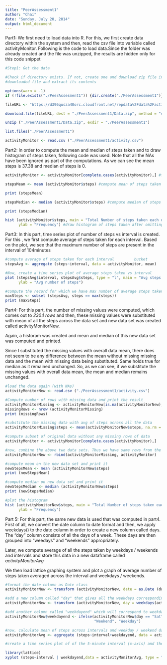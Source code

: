 ```yaml
---
title: "PeerAssessment1"
author: "Chai"
date: "Sunday, July 20, 2014"
output: html_document
---
```


Part1: We first need to load data into R. For this, we first create data directory within the system and then, read the csv file into variable called activityMonitor. Following is the code to load data.Since the folder was already created and the file was unzipped, the results are hidden only for this code snippet

```r
#Step1: Get the data

#Check if directory exists. If not, create one and download zip file into the folder created. Then, unzip the
#downloaded file and extract its contents

options(warn = -1)
if (!file.exists("./PeerAssesment1")) {dir.create("./PeerAssessment1")}

fileURL <- "https://d396qusza40orc.cloudfront.net/repdata%2Fdata%2Factivity.zip"

download.file(fileURL, dest = "./PeerAssessment1/Data.zip", method = "curl")

unzip ("./PeerAssessment1/Data.zip", exdir = "./PeerAssessment1")

list.files("./PeerAssessment1")

activityMonitor <- read.csv ("./PeerAssessment1/activity.csv")
```


Part2: In order to compute the mean and median of steps taken and to draw histogram of steps taken, following code was used. Note that all the NAs have been ignored as part of the computations. As we can see the mean steps is 37.38 and median of steps is 0. 


```r
activityMonitor <- activityMonitor[complete.cases(activityMonitor),] #first of all remove all NAs

stepsMean <- mean (activityMonitor$steps) #compute mean of steps taken across the whole data set

print (stepsMean)

stepsMedian <- median (activityMonitor$steps) #compute median of steps taken across the whole data set

print (stepsMedian)

hist (activityMonitor$steps, main = "Total Number of steps taken each day", xlab = "Number of steps", 
      ylab = "Frequency") #draw histogram of steps taken after omitting NAs
```


Part3: In this part, time series plot of number of steps vs interval is created. For this , we first compute average of steps taken for each interval. Based on the plot, we see that the maximum number of steps are present in the interval of 104minutes

```r
#compute average of steps taken for each interval         bucket
stepsAvg <- aggregate (steps~interval, data = activityMonitor, mean) 

#Now, create a time series plot of average steps taken vs interval
plot (stepsAvg$interval, stepsAvg$steps, type = "l", main = "Avg steps by intervals", xlab = "Intervals", 
      ylab = "Avg number of steps")

#compute the record for which we have max number of average steps taken
maxSteps <- subset (stepsAvg, steps == max(steps))
print (maxSteps)
```

Part4: For this part, the number of missing values were computed, which comes out to *2304 rows* and then, these missing values were substituted with mean of all the steps across the data set and new data set was created called activityMonitorNew. 

Again, a historam was created and mean and median of this new data set was computed and printed. 

Since I substituted the missing values with overall data mean, there does not seem to be any difference between the mean without missing missing data and the mean with missing data being substituted. Same holds true for median as it remained unchanged. So, as we can see, if we substitute the missing values with overall data mean, the mean and median remains unchanged. 


```r
#load the data again (with NAs)
activityMonitorNew <- read.csv ("./PeerAssessment1/activity.csv")

#Compute number of rows with missing data and print the result
activityMonitorMissing <- activityMonitorNew[is.na(activityMonitorNew),]
missingRows <- nrow (activityMonitorMissing)
print (missingRows)

#substitute the missing data with avg of steps across all the data
activityMonitorMissing$steps <- mean(activityMonitorNew$steps, na.rm = TRUE)

#compute subset of original data without any missing rows of data
activityMonitor <- activityMonitor[complete.cases(activityMonitor),]

#now, combine the above two data sets. Thus we have same rows from the original data set, but without any missing data
activityMonitorNew <- rbind(activityMonitorMissing, activityMonitor)

#compute mean on the new data set and print it
newStepsMean <- mean (activityMonitorNew$steps)
print (newStepsMean)

#compute median on new data set and print it
newStepsMedian <- median (activityMonitorNew$steps)
print (newStepsMedian)

#plot the histogram
hist (activityMonitorNew$steps, main = "Total Number of steps taken each day", xlab = "Number of steps", 
      ylab = "Frequency")
```


Part 5: 
For this part, the same new data is used that was computed in part4. First of all, we convert the date column to date format and then, we apply weekdays() to the date column in order to create a new column called days. The "day" column consists of all the days of a week. These days are then grouped into "weedays" and "weekends" appropriately. 

Later, we compute average of all the steps taken by weekdays / weekends and intervals and store this data in a new dataframe called *activityMonitorAvg*

We then load lattice graphing system and plot a graph of average number of steps taken averaged across the interval and weekdays / weekends. 

```r
#format the date column as Date class
activityMonitorNew <- transform (activityMonitorNew, date = as.Date (date, format = "%Y-%m-%d"))

#add a new column called "day" that gives all the weekdays corresponding to a given date
activityMonitorNew <- transform (activityMonitorNew, day = weekdays(activityMonitorNew$date, abbreviate = TRUE))

#add another column called "weekdayend" which will correspond to weekday / weekend days
activityMonitorNew$weekdayend <- ifelse(activityMonitorNew$day == "Sat" | activityMonitorNew$day == "Sun", 
                                        "Weekend", "Weekday")

#now, calculate mean of steps across intervals and weekday / weekend days and store that information in a new data #frame called "activityMonitorAvg"
activityMonitorAvg <- aggregate (steps~interval+weekdayend, data = activityMonitorNew, FUN = mean)

#create a time series plot of of the 5-minute interval (x-axis) and the average number of steps taken, averaged across #all weekday days or weekend days (y-axis)

library(lattice)
xyplot (steps~interval | weekdayend,data = activityMonitorAvg, type = "l",layout = c(1,2),xlab = "Interval", ylab = "Number of steps", main = "Avg number of steps across interval and days")
```
